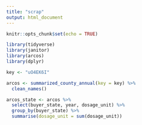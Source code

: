 ```yaml
---
title: "scrap"
output: html_document
---
```


```r
knitr::opts_chunk$set(echo = TRUE)
```


```r

library(tidyverse)
library(janitor)
library(arcos)
library(dplyr)

key <- "uO4EK6I"

arcos <- summarized_county_annual(key = key) %>%
  clean_names()

arcos_state <- arcos %>%
  select(buyer_state, year, dosage_unit) %>%
  group_by(buyer_state) %>%
  summarise(dosage_unit = sum(dosage_unit))

```